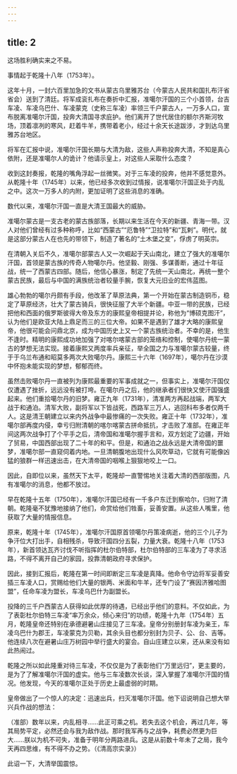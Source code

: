 ```yaml
---
---
---
```

title: 2
---



这场胜利确实来之不易。

事情起于乾隆十八年（1753年）。

这年十月，一封六百里加急的文书从蒙古乌里雅苏台（今蒙古人民共和国扎布汗省省会）送到了清廷。将军成衮扎布在奏折中汇报，准噶尔汗国的三个小首领，台吉车凌、车凌乌巴什、车凌蒙克（史称三车凌）率领三千户蒙古人，一万多人口，宣布脱离准噶尔汗国，投奔大清国寻求庇护。他们离开了世代居住的额尔齐斯河牧场，顶着凛冽的寒风，赶着牛羊，携带着老小，经过十余天长途跋涉，才到达乌里雅苏台地区。

将军在汇报中说，准噶尔汗国长期与大清为敌，这些人声称投奔大清，不知是真心依附，还是准噶尔人的诡计？他请示皇上，对这些人采取什么态度？

收到这封奏报，乾隆的嘴角浮起一丝微笑。对于三车凌的投奔，他并不感觉意外。从乾隆十年（1745年）以来，他已经多次收到过情报，说准噶尔汗国正处于内乱之中。这次一万多人的内附，更加证明了这些消息的准确。

数代以来，准噶尔汗国一直是大清王国最大的威胁。

准噶尔蒙古是一支古老的蒙古族部落，长期以来生活在今天的新疆、青海一带。汉人对他们曾经有过多种称呼，比如“西蒙古”“厄鲁特”“卫拉特”和“瓦剌”。明代，就是这部分蒙古人在也先的带领下，制造了著名的“土木堡之变”，俘虏了明英宗。

在清朝入关后不久，准噶尔部蒙古人又一次崛起于天山南北，建立了强大的准噶尔汗国，首领是蒙古族的传奇人物噶尔丹。他坚毅、刚强、多谋善断，通过十年征战，统一了西蒙古四部。随后，他信心暴涨，制定了先统一天山南北，再统一整个蒙古民族，最后与中国的满族统治者较量手腕，恢复大元旧业的宏伟蓝图。

雄心勃勃的噶尔丹颇有手段，他改革了草原法典，第一个开始在蒙古制造铜币，稳定了草原经济，壮大了蒙古骑兵，很快征服了大半个新疆。中亚一带的民族，已经把他和西面的俄罗斯彼得大帝及东方的康熙皇帝相提并论，称他为“博硕克图汗”，认为他们是欧亚大陆上鼎足而三的三位大帝。如果不是遇到了雄才大略的康熙皇帝，他很可能会问鼎北京，成为中国历史上又一个蒙古族统治者。不幸的是，他生不逢时。精明的康熙成功地加强了对喀尔喀蒙古部的笼络和控制，使噶尔丹统一蒙古的梦想无法实现。接着康熙又两度率兵亲征，举全国之力与准噶尔蒙古较量，终于于乌兰布通和昭莫多两次大败噶尔丹。康熙三十六年（1697年），噶尔丹在沙漠中怀抱未能实现的梦想，郁郁而终。

虽然击败噶尔丹一直被列为康熙最重要的军事成就之一，但事实上，准噶尔汗国仅仅遭遇了挫折，远远没有被打垮。在噶尔丹之后，他的继承者们很快又使汗国强盛起来。他们重拾噶尔丹的旧梦。雍正九年（1731年），清准两方再起战端，两军大战于和通泊。清军大败，副将军以下皆战死，西路军三万人，逃回科布多者仅两千人。这是清王朝建立以来内外战争中最惨痛的一次失败。雍正十年（1732年），准噶尔部再度内侵，幸亏归附清朝的喀尔喀蒙古拼命抵抗，才击败了准部。在雍正年间这两次战争打了个平手之后，清帝国和准噶尔握手言和，双方划定了边疆，开始了贸易，中国西部出现了二十年的和平。但是，和通泊之战永远是大清帝国的噩梦，准噶尔部一直窥伺着内地。一旦清朝腹地出现什么风吹草动，它就有可能像凶猛的狼群一样迅速出击，在大清帝国的咽喉上狠狠地咬上一口。

因此，自即位以来，虽然天下太平，乾隆却一直警惕地关注着大清的西部版图，凡有准噶尔的消息，他都不放过。

早在乾隆十五年（1750年），准噶尔汗国已经有一千多户东迁到察哈尔，归附了清朝。乾隆毫不犹豫地接纳了他们，命赏给他们牲畜，妥善安置。从这些人嘴里，他获取了大量的情报信息。

原来，乾隆十年（1745年），准噶尔汗国原首领噶尔丹策凌病逝，他的三个儿子为争汗位大打出手，自相残杀，导致汗国四分五裂，力量大衰。乾隆十八年（1753年），新首领达瓦齐讨伐不听指挥的杜尔伯特部，杜尔伯特部的三车凌为了寻求活路，不得不离开自己的家园，投靠清朝政府寻求保护。

因此，接到汇报后，乾隆在第一时间即断定三车凌是真降。他命令守边将军妥善安插三车凌人口，赏赐给他们大量的银两、米面和牛羊，还专门设了“赛因济雅哈图盟”，任命车凌为盟长，车凌乌巴什为副盟长。

投降的三千户西蒙古人获得如此优厚的待遇，已经出乎他们的意料。不仅如此，为了表彰杜尔伯特三车凌“率万余众，倾心来归”的功绩，乾隆十九年（1754年）五月，乾隆皇帝还特别在承德避暑山庄接见了三车凌。皇帝分别册封车凌为亲王，车凌乌巴什为郡王，车凌蒙克为贝勒，其余头目也都分别封为贝子、公、台、吉等。他连续八次在避暑山庄万树园中举行盛大的宴会。自山庄建立以来，还从来没有如此热闹过。

乾隆之所以如此隆重对待三车凌，不仅仅是为了表彰他们“万里远归”，更主要的，是为了了解准噶尔汗国的虚实。他与三车凌数次长谈，深入掌握了准噶尔汗国的情况。他发现，今天的准噶尔正处于历史上最虚弱的时期。

皇帝做出了一个惊人的决定：迅速出兵，扫灭准噶尔汗国。他下诏说明自己想大举兴兵作战的想法：





（准部）数年以来，内乱相寻……此正可乘之机。若失去这个机会，再过几年，等其局势平定，必然还会与我为敌作战。那时我军再与之战争，耗费必然更为巨大……朕以为机不可失，准备于明年分两路进兵。这是从前数十年未了之局，我今天再四思维，有不得不办之势。（《清高宗实录》）





此诏一下，大清举国震惊。